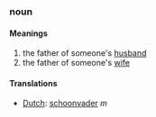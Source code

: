 ===noun===
====Meanings====
#the father of someone's [[husband]]
#the father of someone's [[wife]]
====Translations====
*[[Dutch]]: [[schoonvader]] ''m''